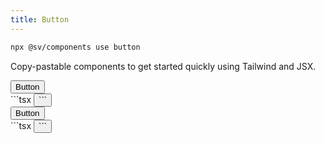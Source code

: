 ```yaml
---
title: Button
---
```



```bash
npx @sv/components use button
```

Copy-pastable components to get started quickly using Tailwind and JSX.

<Example title="Example">
  <div slot="preview">
    <Button>
      Button
    </Button>
  </div>
  <div slot="code">
    ```tsx
      <Button />
    ```
  </div>
</Example>

<Example title="Outline">
  <div slot="preview">
    <Button variant="outline">
      Button
    </Button>
  </div>
  <div slot="code">
    ```tsx
      <Button variant="outline"/>
    ```
  </div>
</Example>
